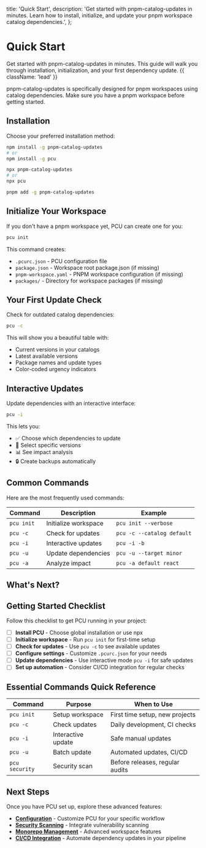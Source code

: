   title: 'Quick Start',
  description:
    'Get started with pnpm-catalog-updates in minutes. Learn how to install, initialize, and update your pnpm workspace catalog dependencies.',
};

# Quick Start

Get started with pnpm-catalog-updates in minutes. This guide will walk you through installation, initialization, and your first dependency update. {{ className: 'lead' }}

<Note>
  pnpm-catalog-updates is specifically designed for pnpm workspaces using catalog dependencies. Make
  sure you have a pnpm workspace before getting started.
</Note>

## Installation

Choose your preferred installation method:

<CodeGroup>

```bash {{ title: 'Global Installation' }}
npm install -g pnpm-catalog-updates
# or
npm install -g pcu
```

```bash {{ title: 'npx (No Installation)' }}
npx pnpm-catalog-updates
# or
npx pcu
```

```bash {{ title: 'pnpm' }}
pnpm add -g pnpm-catalog-updates
```

</CodeGroup>

## Initialize Your Workspace

If you don't have a pnpm workspace yet, PCU can create one for you:

```bash
pcu init
```

This command creates:

- `.pcurc.json` - PCU configuration file
- `package.json` - Workspace root package.json (if missing)
- `pnpm-workspace.yaml` - PNPM workspace configuration (if missing)
- `packages/` - Directory for workspace packages (if missing)

## Your First Update Check

Check for outdated catalog dependencies:

```bash
pcu -c
```

This will show you a beautiful table with:

- Current versions in your catalogs
- Latest available versions
- Package names and update types
- Color-coded urgency indicators

## Interactive Updates

Update dependencies with an interactive interface:

```bash
pcu -i
```

This lets you:

- ✅ Choose which dependencies to update
- 🎯 Select specific versions
- 📊 See impact analysis
- 🔒 Create backups automatically

## Common Commands

Here are the most frequently used commands:

| Command    | Description          | Example                    |
| ---------- | -------------------- | -------------------------- |
| `pcu init` | Initialize workspace | `pcu init --verbose`       |
| `pcu -c`   | Check for updates    | `pcu -c --catalog default` |
| `pcu -i`   | Interactive updates  | `pcu -i -b`                |
| `pcu -u`   | Update dependencies  | `pcu -u --target minor`    |
| `pcu -a`   | Analyze impact       | `pcu -a default react`     |

## What's Next?

<Resources>
  <Resource
    href="/command-reference"
    title="Command Reference"
    description="Complete guide to all PCU commands and options."
  />
  <Resource
    href="/configuration"
    title="Configuration"
    description="Learn how to configure PCU for your workflow."
  />
  <Resource href="/examples" title="Examples" description="Real-world examples and use cases." />
  <Resource
    href="/development"
    title="Development"
    description="Set up PCU for development and contributing."
  />
</Resources>

## Getting Started Checklist

Follow this checklist to get PCU running in your project:

- [ ] **Install PCU** - Choose global installation or use npx
- [ ] **Initialize workspace** - Run `pcu init` for first-time setup
- [ ] **Check for updates** - Use `pcu -c` to see available updates
- [ ] **Configure settings** - Customize `.pcurc.json` for your needs
- [ ] **Update dependencies** - Use interactive mode `pcu -i` for safe updates
- [ ] **Set up automation** - Consider CI/CD integration for regular checks

## Essential Commands Quick Reference

| Command        | Purpose            | When to Use                     |
| -------------- | ------------------ | ------------------------------- |
| `pcu init`     | Setup workspace    | First time setup, new projects  |
| `pcu -c`       | Check updates      | Daily development, CI checks    |
| `pcu -i`       | Interactive update | Safe manual updates             |
| `pcu -u`       | Batch update       | Automated updates, CI/CD        |
| `pcu security` | Security scan      | Before releases, regular audits |

## Next Steps

Once you have PCU set up, explore these advanced features:

- **[Configuration](/configuration)** - Customize PCU for your specific workflow
- **[Security Scanning](/command-reference#pcu-security)** - Integrate vulnerability scanning
- **[Monorepo Management](/configuration#monorepo-configuration)** - Advanced workspace features
- **[CI/CD Integration](/examples)** - Automate dependency updates in your pipeline
